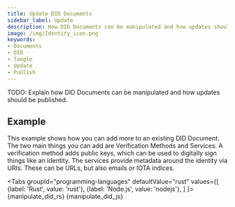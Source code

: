 ```yaml
---
title: Update DID Documents
sidebar_label: Update
description: How DID Documents can be manipulated and how updates should be published
image: /img/Identity_icon.png
keywords:
- Documents
- DID
- Tangle
- Update
- Publish
---
```



TODO: Explain how DID Documents can be manipulated and how updates should be published.

## Example

This example shows how you can add more to an existing DID Document. The two main things you can add are Verification Methods and Services. A verification method adds public keys, which can be used to digitally sign things like an identity. The services provide metadata around the identity via URIs. These can be URLs, but also emails or IOTA indices.

<Tabs
    groupId="programming-languages"
    defaultValue="rust"
    values={[
        {label: 'Rust', value: 'rust'},
        {label: 'Node.js', value: 'nodejs'},
    ]
    }>
    <TabItem value="rust">
        <CodeBlock className="language-rust">
            {manipulate_did_rs}
        </CodeBlock>
    </TabItem>
    <TabItem value='nodejs'>
        <CodeBlock className="language-javascript">
            {manipulate_did_js}
        </CodeBlock></TabItem>
</Tabs>
